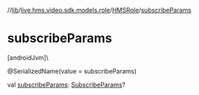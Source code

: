 //[lib](/api-reference/android/v2/home/content)/[live.hms.video.sdk.models.role](../index)/[HMSRole](index)/[subscribeParams](subscribe-params)

# subscribeParams

[androidJvm]\

@SerializedName(value = subscribeParams)

val [subscribeParams](subscribe-params): [SubscribeParams](../-subscribe-params/index)?
